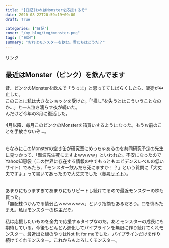 ```yaml
---
title: "[日記]おれはMonsterを応援するぞ"
date: 2020-08-22T20:59:19+09:00
draft: True

categories: ["日記"]
cover: "/my_blog/img/monster.png"
tags: ["日記"]
summary: "おれはモンスターを飲む。君たちはどうだ？"
---
```


<!-- START MoshimoAffiliateEasyLink -->
<script type="text/javascript">
(function(b,c,f,g,a,d,e){b.MoshimoAffiliateObject=a;
b[a]=b[a]||function(){arguments.currentScript=c.currentScript
||c.scripts[c.scripts.length-2];(b[a].q=b[a].q||[]).push(arguments)};
c.getElementById(a)||(d=c.createElement(f),d.src=g,
d.id=a,e=c.getElementsByTagName("body")[0],e.appendChild(d))})
(window,document,"script","//dn.msmstatic.com/site/cardlink/bundle.js","msmaflink");
msmaflink({"n":"アサヒ飲料 モンスター パイプラインパンチ 355ml ×24本","b":"モンスター","t":"","d":"https:\/\/m.media-amazon.com","c_p":"\/images\/I","p":["\/41LUc-Og2YL.jpg","\/51FYI57pbiL.jpg","\/41d0UtMPA0L.jpg","\/51rrSJvS7vL.jpg"],"u":{"u":"https:\/\/www.amazon.co.jp\/dp\/B07NKJSDJ4","t":"amazon","r_v":""},"aid":{"amazon":"1842760","rakuten":"1824263","yahoo":"1845435"},"eid":"mfDQ8","s":"s"});
</script>
<div id="msmaflink-mfDQ8">リンク</div>
<!-- MoshimoAffiliateEasyLink END -->


## 最近はMonster（ピンク）を飲んでます 
 昔、ピンクのMonsterを飲んで「うっま」と思っててしばらくしたら、販売が中止した。<br>
 このことに私は大きなショックを受けた。「”推し”を失うとはこういうことなのか…」と一人泣き濡らす夜が続いた。<br>
 んだけど今年の3月に復活した。<br>
 <br>
 4月以降、毎月このピンクのMonsterを箱買いするようになった。もうお前のことを手放さないぞ…。<br>
 <br>
 <br>
 ちなみにこのMonsterの空き缶が研究室にめっちゃあるのを共同研究予定の先生に見つかって、「難波先生死にますよｗｗｗｗ」といわれた。不安になったのでYahoo知恵袋（この世界に存在する情報の中でもっともエビデンスレベルの低いサイト）でみたら、「モンスター飲んだら死にますか！？」という質問に「大丈夫ですよ」って書いてあったので大丈夫でした（[参考サイト](https://detail.chiebukuro.yahoo.co.jp/qa/question_detail/q10165795095)）。
 <br><br><br>
 あまりにもうますぎてあまりにもリピートし続けてるので最近モンスターの株も買った。<br>
 「無配株つかんでる情弱乙ｗｗｗｗｗｗ」という指摘もあるだろう。口を慎みたまえ。私はモンスターの株主だぞ。<br><br>
 私は応援したいものを全力で応援するタイプなのだ。あとモンスターの成長にも期待している。今後もどんどん進化してパイプラインを無限に作り続けてくれモンスター。最近出た緑のやつはNot fit for meでした。パイプラインだけを作り続けてくれモンスター。これからもよろしくモンスター。
 